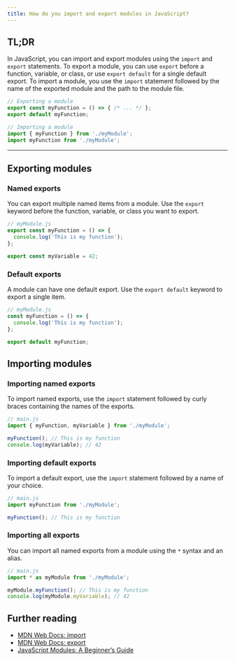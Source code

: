 ```yaml
---
title: How do you import and export modules in JavaScript?
---
```


## TL;DR

In JavaScript, you can import and export modules using the `import` and `export` statements. To export a module, you can use `export` before a function, variable, or class, or use `export default` for a single default export. To import a module, you use the `import` statement followed by the name of the exported module and the path to the module file.

```javascript
// Exporting a module
export const myFunction = () => { /* ... */ };
export default myFunction;

// Importing a module
import { myFunction } from './myModule';
import myFunction from './myModule';
```

---

## Exporting modules

### Named exports

You can export multiple named items from a module. Use the `export` keyword before the function, variable, or class you want to export.

```javascript
// myModule.js
export const myFunction = () => {
  console.log('This is my function');
};

export const myVariable = 42;
```

### Default exports

A module can have one default export. Use the `export default` keyword to export a single item.

```javascript
// myModule.js
const myFunction = () => {
  console.log('This is my function');
};

export default myFunction;
```

## Importing modules

### Importing named exports

To import named exports, use the `import` statement followed by curly braces containing the names of the exports.

```javascript
// main.js
import { myFunction, myVariable } from './myModule';

myFunction(); // This is my function
console.log(myVariable); // 42
```

### Importing default exports

To import a default export, use the `import` statement followed by a name of your choice.

```javascript
// main.js
import myFunction from './myModule';

myFunction(); // This is my function
```

### Importing all exports

You can import all named exports from a module using the `*` syntax and an alias.

```javascript
// main.js
import * as myModule from './myModule';

myModule.myFunction(); // This is my function
console.log(myModule.myVariable); // 42
```

## Further reading

- [MDN Web Docs: import](https://developer.mozilla.org/en-US/docs/Web/JavaScript/Reference/Statements/import)
- [MDN Web Docs: export](https://developer.mozilla.org/en-US/docs/Web/JavaScript/Reference/Statements/export)
- [JavaScript Modules: A Beginner’s Guide](https://www.sitepoint.com/understanding-es6-modules/)

